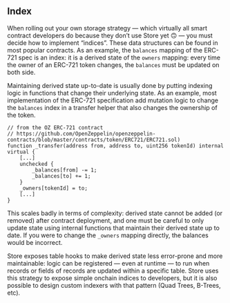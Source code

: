 ## Index

When rolling out your own storage strategy — which virtually all smart contract developers do because they don’t use Store yet 🙃 — you must decide how to implement “indices”. These data structures can be found in most popular contracts. As an example, the `balances` mapping of the ERC-721 spec is an index: it is a derived state of the `owners` mapping: every time the owner of an ERC-721 token changes, the `balances` must be updated on both side.

Maintaining derived state up-to-date is usually done by putting indexing logic in functions that change their underlying state. As an example, most implementation of the ERC-721 specification add mutation logic to change the `balances` index in a transfer helper that also changes the ownership of the token.

```solidity
// from the OZ ERC-721 contract
// https://github.com/OpenZeppelin/openzeppelin-contracts/blob/master/contracts/token/ERC721/ERC721.sol)
function _transfer(address from, address to, uint256 tokenId) internal virtual {
    [...]
    unchecked {
        _balances[from] -= 1;
        _balances[to] += 1;
	}
	_owners[tokenId] = to;
    [...]
}
```

This scales badly in terms of complexity: derived state cannot be added (or removed) after contract deployment, and one must be careful to only update state using internal functions that maintain their derived state up to date. If you were to change the `_owners` mapping directly, the balances would be incorrect.

Store exposes table hooks to make derived state less error-prone and more maintainable: logic can be registered — even at runtime — to run when records or fields of records are updated within a specific table. Store uses this strategy to expose simple onchain indices to developers, but it is also possible to design custom indexers with that pattern (Quad Trees, B-Trees, etc).
